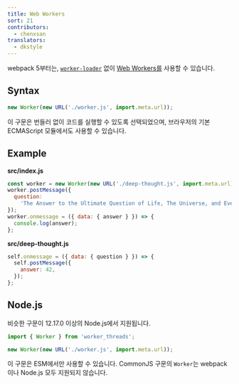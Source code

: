 ```yaml
---
title: Web Workers
sort: 21
contributors:
  - chenxsan
translators:
  - dkstyle
---
```


webpack 5부터는, [`worker-loader`](https://github.com/webpack-contrib/worker-loader) 없이 [Web Workers를](https://developer.mozilla.org/en-US/docs/Web/API/Web_Workers_API/Using_web_workers) 사용할 수 있습니다.

## Syntax

```js
new Worker(new URL('./worker.js', import.meta.url));
```

이 구문은 번들러 없이 코드를 실행할 수 있도록 선택되었으며, 브라우저의 기본 ECMAScript 모듈에서도 사용할 수 있습니다.

## Example

**src/index.js**

```js
const worker = new Worker(new URL('./deep-thought.js', import.meta.url));
worker.postMessage({
  question:
    'The Answer to the Ultimate Question of Life, The Universe, and Everything.',
});
worker.onmessage = ({ data: { answer } }) => {
  console.log(answer);
};
```

**src/deep-thought.js**

```js
self.onmessage = ({ data: { question } }) => {
  self.postMessage({
    answer: 42,
  });
};
```

## Node.js

비슷한 구문이 12.17.0 이상의 Node.js에서 지원됩니다.

```js
import { Worker } from 'worker_threads';

new Worker(new URL('./worker.js', import.meta.url));
```

이 구문은 ESM에서만 사용할 수 있습니다. CommonJS 구문의 `Worker`는 webpack 이나 Node.js 모두 지원되지 않습니다.
